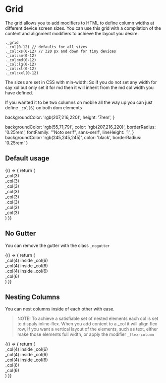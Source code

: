 
<Meta title="3. Modifiers/Grid" />

# Grid

The grid allows you to add modifiers to HTML to define column widths at different device screen sizes. 
You can use this grid with a compilation of the content and alignment modifiers to achieve the layout you desire.

```
._grid
._col(0-12) // defaults for all sizes
._col:xs(0-12) // 320 px and down for tiny devices
._col:sm(0-12)
._col:md(0-12)
._col:lg(0-12)
._col:xl(0-12)
._col:xxl(0-12)
```

The sizes are set in CSS with min-width: So if you do not set any width for say xxl but only set it for md then it will inherit from the md col width you have defined.

If you wanted it to be two columns on mobile all the way up you can just define `_col(6)` on both dom elements

  backgroundColor: 'rgb(207,216,220)',
  height: '7rem',
}

  backgroundColor: 'rgb(55,71,79)',
  color: 'rgb(207,216,220)',
  borderRadius: '0.25rem',
  fontFamily: '"Noto serif", sans-serif',
  lineHeight: '1',
}
  backgroundColor: 'rgb(245,245,245)',
  color: 'black',
  borderRadius: '0.25rem'
}


## Default usage

<Preview>
  <Story name="Default">
    {() => {
      return (
        <div className="_grid" style={parentStyle}>
          <div className="_col(3)" style={grandChildStyle} style={childStyle}>_col(3)</div>
          <div className="_col(3)" style={childStyle}>_col(3)</div>
          <div className="_col(3)" style={childStyle}>_col(3)</div>
          <div className="_col(3)" style={childStyle}>_col(3)</div>
          <div className="_col(3)" style={childStyle}>_col(3)</div>
          <div className="_col(3)" style={childStyle}>_col(3)</div>
          <div className="_col(3)" style={childStyle}>_col(3)</div>
          <div className="_col(3)" style={childStyle}>_col(3)</div>
        </div>
      )
    }}
  </Story>  
</Preview>


## No Gutter

You can remove the gutter with the class `_nogutter`

<Preview>
  <Story name="nogutter">
    {() => {
      return (
        <div className="_grid _nogutter" style={parentStyle}>
          <div className="_col(6) _nogutter" style={childStyle}>
            <div class="_col(4) _nogutter" style={grandChildStyle}>
              _col(4) inside _col(6)
            </div>
            <div class="_col(4) _nogutter" style={grandChildStyle}>
              _col(4) inside _col(6)
            </div>
            <div class="_col(4) _nogutter" style={grandChildStyle}>
              _col(4) inside _col(6)
            </div>
          </div>
          <div className="_col(6) _nogutter" style={childStyle}>_col(6)</div>
        </div>
      )
    }}
  </Story>
</Preview>

## Nesting Columns

You can nest columns inside of each other with ease.

> NOTE! To achieve a satisfiable set of nested elements each col is set to dispaly inline-flex. When you add content to a _col it will align flex row, If you want a vertical layout of the elements, such as text, either make those elements full width, or apply the modifier `_flex-column`

<Preview>
  <Story name="nested">
    {() => {
      return (
        <div className="_grid" style={parentStyle}>
          <div className="_col(6)" style={childStyle}>
            <div class="_col(4)" style={grandChildStyle}>
              _col(4) inside _col(6)
            </div>
            <div class="_col(4)" style={grandChildStyle}>
              _col(4) inside _col(6)
            </div>
            <div class="_col(4)" style={grandChildStyle}>
              _col(4) inside _col(6)
            </div>
          </div>
          <div className="_col(6)" style={childStyle}><div>_col(6)</div> <div>_col(6)</div></div>
        </div>
      )
    }}
  </Story>
</Preview>